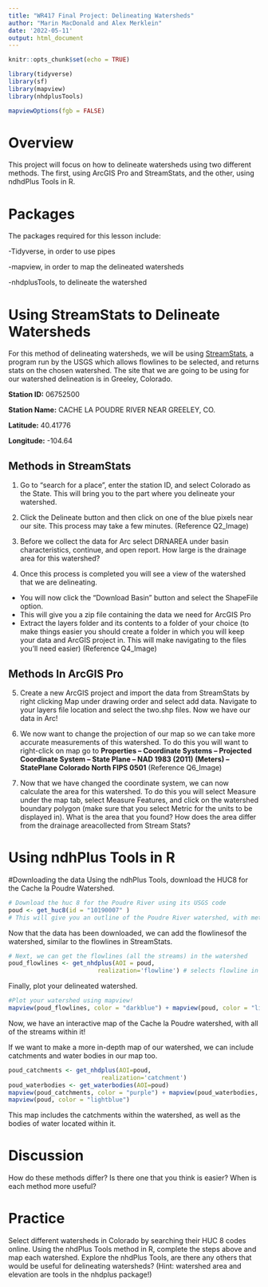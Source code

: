 ```yaml
---
title: "WR417 Final Project: Delineating Watersheds"
author: "Marin MacDonald and Alex Merklein"
date: '2022-05-11'
output: html_document
---
```


```r
knitr::opts_chunk$set(echo = TRUE)

library(tidyverse)
library(sf)
library(mapview)
library(nhdplusTools)

mapviewOptions(fgb = FALSE)
```

# Overview
This project will focus on how to delineate watersheds using two different methods. The first, using ArcGIS Pro and StreamStats, and the other, using ndhdPlus Tools in R. 

# Packages 
The packages required for this lesson include: \n

  -Tidyverse, in order to use pipes\n

  -mapview, in order to map the delineated watersheds\n

  -nhdplusTools, to delineate the watershed\n

# Using StreamStats to Delineate Watersheds
For this method of delineating watersheds, we will be using [StreamStats](https://streamstats.usgs.gov/ss/), a program run by the USGS which allows flowlines to be selected, and returns stats on the chosen watershed. 
The site that we are going to be using for our watershed delineation is in Greeley, Colorado.

**Station ID:** 06752500

**Station Name:** CACHE LA POUDRE RIVER NEAR GREELEY, CO.

**Latitude:** 40.41776

**Longitude:** -104.64

## Methods in StreamStats
1. Go to “search for a place”, enter the station ID, and select Colorado as the State. This will
bring you to the part where you delineate your watershed.

2. Click the Delineate button and then click on one of the blue pixels near our site. This process
may take a few minutes.
(Reference Q2_Image)

3. Before we collect the data for Arc select DRNAREA under basin characteristics, continue, and
open report. How large is the drainage area for this watershed?

4. Once this process is completed you will see a view of the watershed that we are delineating.
  - You will now click the “Download Basin” button and select the ShapeFile option.
  - This will give you a zip file containing the data we need for ArcGIS Pro
  - Extract the layers folder and its contents to a folder of your choice (to make things easier
you should create a folder in which you will keep your data and ArcGIS project in. This
will make navigating to the files you’ll need easier)
(Reference Q4_Image)

## Methods In ArcGIS Pro
5. Create a new ArcGIS project and import the data from StreamStats by right clicking Map
under drawing order and select add data. Navigate to your layers file location and select the two.shp files. 
Now we have our data in Arc!

6. We now want to change the projection of our map so we can take more accurate
measurements of this watershed. To do this you will want to right-click on map go to **Properties – Coordinate Systems – Projected Coordinate System – State Plane – NAD 1983 (2011) (Meters) – StatePlane Colorado North FIPS 0501**
(Reference Q6_Image)

7. Now that we have changed the coordinate system, we can now calculate the area for this
watershed. To do this you will select Measure under the map tab, select Measure Features, and
click on the watershed boundary polygon (make sure that you select Metric for the units to be
displayed in). What is the area that you found? How does the area differ from the drainage areacollected from Stream Stats?

# Using ndhPlus Tools in R
#Downloading the data
Using the ndhPlus Tools, download the HUC8 for the Cache la Poudre Watershed. 
```r
# Download the huc 8 for the Poudre River using its USGS code
poud <- get_huc8(id = "10190007" )
# This will give you an outline of the Poudre River watershed, with metadata

```

Now that the data has been downloaded, we can add the flowlinesof the watershed, similar to the flowlines in StreamStats.
```r
# Next, we can get the flowlines (all the streams) in the watershed 
poud_flowlines <- get_nhdplus(AOI = poud, 
                         realization='flowline') # selects flowline in the search
```

Finally, plot your delineated watershed. 
```r
#Plot your watershed using mapview!
mapview(poud_flowlines, color = "darkblue") + mapview(poud, color = "lightblue")

```
Now, we have an interactive map of the Cache la Poudre watershed, with all of the streams within it! 

If we want to make a more in-depth map of our watershed, we can include catchments and water bodies in our map too. 

```r
poud_catchments <- get_nhdplus(AOI=poud, 
                          realization='catchment') 
poud_waterbodies <- get_waterbodies(AOI=poud)
mapview(poud_catchments, color = "purple") + mapview(poud_waterbodies, color = "darkblue")+
mapview(poud, color = "lightblue") 
```
This map includes the catchments within the watershed, as well as the bodies of water located within it. 

# Discussion
How do these methods differ? 
Is there one that you think is easier?
When is each method more useful?

# Practice 
Select different watersheds in Colorado by searching their HUC 8 codes online. Using the nhdPlus Tools method in R, complete the steps above and map each watershed. 
Explore the nhdPlus Tools, are there any others that would be useful for delineating watersheds? 
(Hint: watershed area and elevation are tools in the nhdplus package!)
